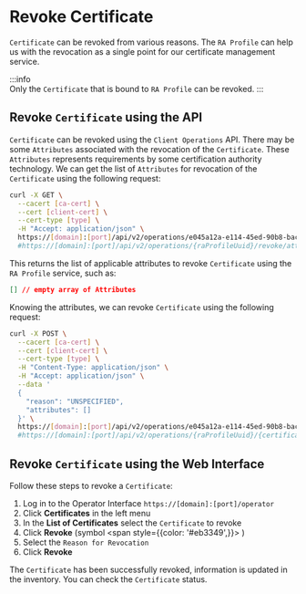 # Revoke Certificate


`Certificate` can be revoked from various reasons. The `RA Profile` can help us with the revocation as a single point for our certificate management service.

:::info  
Only the `Certificate` that is bound to `RA Profile` can be revoked.
:::

## Revoke `Certificate` using the API

`Certificate` can be revoked using the `Client Operations` API. There may be some `Attributes` associated with the revocation of the `Certificate`. These `Attributes` represents requirements by some certification authority technology. We can get the list of `Attributes` for revocation of the `Certificate` using the following request:
```bash
curl -X GET \
  --cacert [ca-cert] \
  --cert [client-cert] \
  --cert-type [type] \
  -H "Accept: application/json" \
  https://[domain]:[port]/api/v2/operations/e045a12a-e114-45ed-90b8-bac7e750e803/revoke/attributes
  #https://[domain]:[port]/api/v2/operations/{raProfileUuid}/revoke/attributes
```

This returns the list of applicable attributes to revoke `Certificate` using the `RA Profile` service, such as:
```json
[] // empty array of Attributes
```

Knowing the attributes, we can revoke `Certificate` using the following request:
```bash
curl -X POST \
  --cacert [ca-cert] \
  --cert [client-cert] \
  --cert-type [type] \
  -H "Content-Type: application/json" \
  -H "Accept: application/json" \
  --data '
  {
    "reason": "UNSPECIFIED",
    "attributes": []
  }' \
  https://[domain]:[port]/api/v2/operations/e045a12a-e114-45ed-90b8-bac7e750e803/bde30bad-2bbe-467c-83e5-d3eace339a7e/revoke
  #https://[domain]:[port]/api/v2/operations/{raProfileUuid}/{certificateUuid}/revoke
```

## Revoke `Certificate` using the Web Interface

Follow these steps to revoke a `Certificate`:

1. Log in to the Operator Interface `https://[domain]:[port]/operator`
2. Click **Certificates** in the left menu 
3. In the **List of Certificates** select the `Certificate` to revoke
3. Click **Revoke** (symbol <span style={{color: '#eb3349',}}><FontAwesomeIcon icon={faMinusSquare} /></span> )
4. Select the `Reason for Revocation`
5. Click **Revoke** 

The `Certificate` has been successfully revoked, information is updated in the inventory. You can check the `Certificate` status.